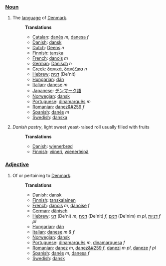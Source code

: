 ===[[Noun]]===
# The [[language]] of [[w:Denmark|Denmark]].
#:'''Translations'''
#:*[[Catalan]]: [[danès]] ''m'', [[danesa]] ''f''
#:*[[Danish]]: [[dansk]]
#:*[[Dutch]]: [[Deens]] ''n''
#:*[[Finnish]]: [[tanska]]
#:*[[French]]: [[danois]] ''m''
#:*[[German]]: [[Dänisch]] ''n''
#:*[[Greek]]: [[δανικά]], [[δανέζικα]] ''n''
#:*[[Hebrew]]: [[דנית]] (De'nit)
#:*[[Hungarian]]: [[dán]]
#:*[[Italian]]: [[danese]] ''m''
#:*[[Japanese]]: [[デンマーク語]]
#:*[[Norwegian]]: [[dansk]]
#:*[[Portuguese]]: [[dinamarquês]] ''m''
#:*[[Romanian]]: [[danez&#259]] ''f''
#:*[[Spanish]]: [[danés]] ''m''
#:*[[Swedish]]: [[danska]]
#''Danish pastry'', light sweet yeast-raised roll usually filled with fruits
#:'''Translations'''
#:*[[Danish]]: [[wienerbrød]]
#:*[[Finnish]]: [[viineri]], [[wienerleipä]]

===[[Adjective]]===
# Of or pertaining to [[Denmark]].
#:'''Translations'''
#:*[[Danish]]: [[dansk]]
#:*[[Finnish]]: [[tanskalainen]]
#:*[[French]]: [[danois]] ''m'', [[danoise]] ''f''
#:*[[German]]: [[dänisch]]
#:*[[Hebrew]]: [[דני]] (De'ni) ''m'', [[דנית]] (De'nit) ''f'', [[דנים]] (De'nim) ''m pl'', [[דניות]] ''f pl''
#:*[[Hungarian]]: [[dán]]
#:*[[Italian]]: [[danese]] ''m &amp; f'' 
#:*[[Norwegian]]: [[dansk]]
#:*[[Portuguese]]: [[dinamarquês]] ''m'', [[dinamarquesa]] ''f''
#:*[[Romanian]]: [[danez]] ''m'', [[danez&#259]] ''f'', [[danezi]] ''m pl'', [[daneze]] ''f pl''
#:*[[Spanish]]: [[danés]] ''m'', [[danesa]] ''f''
#:*[[Swedish]]: [[dansk]]